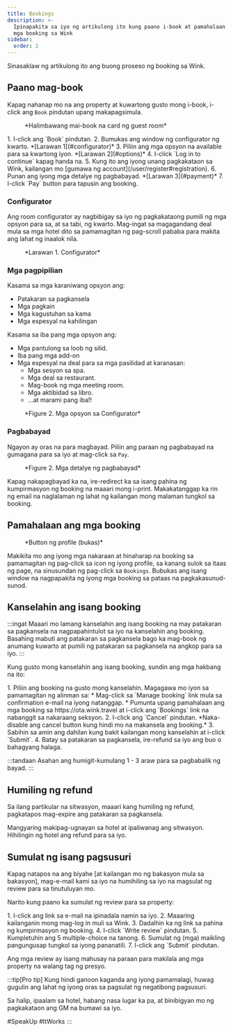 ```yaml
---
title: Bookings
description: >-
  Ipinapakita sa iyo ng artikulong ito kung paano i-book at pamahalaan ang iyong
  mga booking sa Wink
sidebar:
  order: 2
---
```


Sinasaklaw ng artikulong ito ang buong proseso ng booking sa Wink.

## Paano mag-book

Kapag nahanap mo na ang property at kuwartong gusto mong i-book, i-click ang `Book` pindutan upang makapagsimula.

<figure>
  <CloudinaryImage width="350" height="819" resize="scale" quality="best" alt="Bookable guest room card" src="academy/guest-room-card" errorImage="noimage_opaque_nyrtl0.png" />

  <figcaption>*Halimbawang mai-book na card ng guest room*</figcaption>
</figure>


<Steps>
  1. I-click ang `Book` pindutan.
  2. Bumukas ang window ng configurator ng kwarto. *[Larawan 1](#configurator)*
  3. Piliin ang mga opsyon na available para sa kwartong iyon. *[Larawan 2](#options)*
  4. I-click `Log in to continue` kapag handa na.
  5. Kung ito ang iyong unang pagkakataon sa Wink, kailangan mo [gumawa ng account](/user/register#registration).
  6. Punan ang iyong mga detalye ng pagbabayad. *[Larawan 3](#payment)*
  7. I-click `Pay` button para tapusin ang booking.
</Steps>


### Configurator

Ang room configurator ay nagbibigay sa iyo ng pagkakataong pumili ng mga opsyon para sa, at sa tabi, ng kwarto.
Mag-ingat sa magagandang deal mula sa mga hotel dito sa pamamagitan ng pag-scroll pababa para makita ang lahat ng inaalok nila.

<figure>
  <CloudinaryImage width="700" height="1176" resize="scale" quality="best" alt="Configurator ng kwarto" src="academy/room-configurator-1" errorImage="noimage_opaque_nyrtl0.png" />

  <figcaption>*Larawan 1. Configurator*</figcaption>
</figure>


### Mga pagpipilian

Kasama sa mga karaniwang opsyon ang:

* Patakaran sa pagkansela
* Mga pagkain
* Mga kagustuhan sa kama
* Mga espesyal na kahilingan

Kasama sa iba pang mga opsyon ang:

* Mga pantulong sa loob ng silid.
* Iba pang mga add-on
* Mga espesyal na deal para sa mga pasilidad at karanasan:
  * Mga sesyon sa spa.
  * Mga deal sa restaurant.
  * Mag-book ng mga meeting room.
  * Mga aktibidad sa libro.
  * ...at marami pang iba!!

<figure>
  <CloudinaryImage width="700" height="1176" resize="scale" quality="best" alt="Configurator ng kwarto" src="academy/room-configurator-2" errorImage="noimage_opaque_nyrtl0.png" />

  <figcaption>*Figure 2. Mga opsyon sa Configurator*</figcaption>
</figure>


### Pagbabayad

Ngayon ay oras na para magbayad. Piliin ang paraan ng pagbabayad na gumagana para sa iyo at mag-click sa `Pay`.

<figure>
  <CloudinaryImage width="700" height="1141" resize="scale" quality="best" alt="Mga detalye ng pagbabayad" src="academy/payment-modal" errorImage="noimage_opaque_nyrtl0.png" />

  <figcaption>*Figure 2. Mga detalye ng pagbabayad*</figcaption>
</figure>


Kapag nakapagbayad ka na, ire-redirect ka sa isang pahina ng kumpirmasyon ng booking na maaari mong i-print.
Makakatanggap ka rin ng email na naglalaman ng lahat ng kailangan mong malaman tungkol sa booking.

## Pamahalaan ang mga booking

<figure>
  <CloudinaryImage width="350" height="404" resize="scale" quality="best" alt="Button ng account kapag na-authenticate" src="academy/account-button-auth-open" errorImage="noimage_opaque_nyrtl0.png" />

  <figcaption>*Button ng profile (bukas)*</figcaption>
</figure>


Makikita mo ang iyong mga nakaraan at hinaharap na booking sa pamamagitan ng pag-click sa icon ng iyong profile, sa kanang sulok sa itaas ng page, na sinusundan ng pag-click sa `Bookings`.
Bubukas ang isang window na nagpapakita ng iyong mga booking sa pataas na pagkakasunud-sunod.

## Kanselahin ang isang booking

:::ingat
Maaari mo lamang kanselahin ang isang booking na may patakaran sa pagkansela na nagpapahintulot sa iyo na kanselahin ang booking. Basahing mabuti ang patakaran sa pagkansela bago ka mag-book ng anumang kuwarto at pumili ng patakaran sa pagkansela na angkop para sa iyo.
:::

Kung gusto mong kanselahin ang isang booking, sundin ang mga hakbang na ito:

<Steps>
  1. Piliin ang booking na gusto mong kanselahin. Magagawa mo iyon sa pamamagitan ng alinman sa:
     * Mag-click sa `Manage booking` link mula sa confirmation e-mail na iyong natanggap.
     * Pumunta upang pamahalaan ang mga booking sa https://ota.wink.travel at i-click ang `Bookings` link na nabanggit sa nakaraang seksyon.
  2. I-click ang `Cancel` pindutan. *Naka-disable ang cancel button kung hindi mo na makansela ang booking.*
  3. Sabihin sa amin ang dahilan kung bakit kailangan mong kanselahin at i-click `Submit`.
  4. Batay sa patakaran sa pagkansela, ire-refund sa iyo ang buo o bahagyang halaga.
</Steps>


:::tandaan
Asahan ang humigit-kumulang 1 - 3 araw para sa pagbabalik ng bayad.
:::

## Humiling ng refund

Sa ilang partikular na sitwasyon, maaari kang humiling ng refund, pagkatapos mag-expire ang patakaran sa pagkansela.

Mangyaring makipag-ugnayan sa hotel at ipaliwanag ang sitwasyon. Hihilingin ng hotel ang refund para sa iyo.

## Sumulat ng isang pagsusuri

Kapag natapos na ang biyahe \[at kailangan mo ng bakasyon mula sa bakasyon], mag-e-mail kami sa iyo na humihiling sa iyo na magsulat ng review para sa tinutuluyan mo.

Narito kung paano ka sumulat ng review para sa property:

<Steps>
  1. I-click ang link sa e-mail na ipinadala namin sa iyo.
  2. Maaaring kailanganin mong mag-log in muli sa Wink.
  3. Dadalhin ka ng link sa pahina ng kumpirmasyon ng booking.
  4. I-click `Write review` pindutan.
  5. Kumpletuhin ang 5 multiple-choice na tanong.
  6. Sumulat ng (mga) maikling pangungusap tungkol sa iyong pananatili.
  7. I-click ang `Submit` pindutan.
</Steps>


Ang mga review ay isang mahusay na paraan para makilala ang mga property na walang tag ng presyo.

:::tip\[Pro tip]
Kung hindi ganoon kaganda ang iyong pamamalagi, huwag gugulin ang lahat ng iyong oras sa pagsulat ng negatibong pagsusuri.

Sa halip, ipaalam sa hotel, habang nasa lugar ka pa, at binibigyan mo ng pagkakataon ang GM na bumawi sa iyo.

\#SpeakUp #ItWorks
:::

